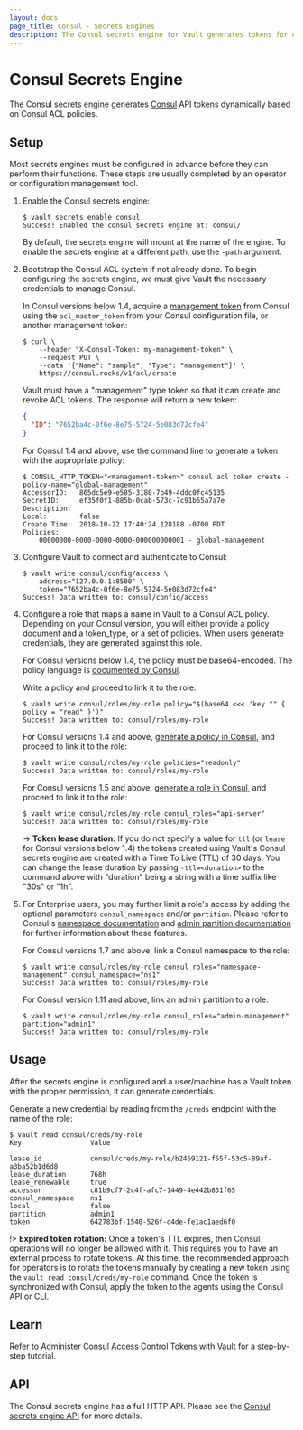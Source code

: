 ```yaml
---
layout: docs
page_title: Consul - Secrets Engines
description: The Consul secrets engine for Vault generates tokens for Consul dynamically.
---
```


# Consul Secrets Engine

The Consul secrets engine generates [Consul](https://www.consul.io) API tokens
dynamically based on Consul ACL policies.

## Setup

Most secrets engines must be configured in advance before they can perform their
functions. These steps are usually completed by an operator or configuration
management tool.

1.  Enable the Consul secrets engine:

    ```shell-session
    $ vault secrets enable consul
    Success! Enabled the consul secrets engine at: consul/
    ```

    By default, the secrets engine will mount at the name of the engine. To
    enable the secrets engine at a different path, use the `-path` argument.

2.  Bootstrap the Consul ACL system if not already done. To begin configuring the secrets engine, we must give Vault
    the necessary credentials to manage Consul.

    In Consul versions below 1.4, acquire a [management token][consul-mgmt-token] from Consul using the
    `acl_master_token` from your Consul configuration file, or another management token:

    ```shell-session
    $ curl \
        --header "X-Consul-Token: my-management-token" \
        --request PUT \
        --data '{"Name": "sample", "Type": "management"}' \
        https://consul.rocks/v1/acl/create
    ```

    Vault must have a "management" type token so that it can create and revoke ACL
    tokens. The response will return a new token:

    ```json
    {
      "ID": "7652ba4c-0f6e-8e75-5724-5e083d72cfe4"
    }
    ```

    For Consul 1.4 and above, use the command line to generate a token with the appropriate policy:

    ```shell-session
    $ CONSUL_HTTP_TOKEN="<management-token>" consul acl token create -policy-name="global-management"
    AccessorID:   865dc5e9-e585-3180-7b49-4ddc0fc45135
    SecretID:     ef35f0f1-885b-0cab-573c-7c91b65a7a7e
    Description:
    Local:        false
    Create Time:  2018-10-22 17:40:24.128188 -0700 PDT
    Policies:
        00000000-0000-0000-0000-000000000001 - global-management
    ```

3.  Configure Vault to connect and authenticate to Consul:

    ```shell-session
    $ vault write consul/config/access \
        address="127.0.0.1:8500" \
        token="7652ba4c-0f6e-8e75-5724-5e083d72cfe4"
    Success! Data written to: consul/config/access
    ```

4.  Configure a role that maps a name in Vault to a Consul ACL policy. Depending on your Consul version,
    you will either provide a policy document and a token_type, or a set of policies.
    When users generate credentials, they are generated against this role.

    For Consul versions below 1.4, the policy must be base64-encoded. The policy language is
    [documented by Consul](https://www.consul.io/docs/security/acl/acl-legacy).

    Write a policy and proceed to link it to the role:

    ```shell-session
    $ vault write consul/roles/my-role policy="$(base64 <<< 'key "" { policy = "read" }')"
    Success! Data written to: consul/roles/my-role
    ```

    For Consul versions 1.4 and above, [generate a policy in Consul](https://www.consul.io/docs/guides/acl.html),
    and proceed to link it to the role:

    ```shell-session
    $ vault write consul/roles/my-role policies="readonly"
    Success! Data written to: consul/roles/my-role
    ```

    For Consul versions 1.5 and above, [generate a role in Consul](https://www.consul.io/api/acl/roles), and
    proceed to link it to the role:

    ```shell-session
    $ vault write consul/roles/my-role consul_roles="api-server"
    Success! Data written to: consul/roles/my-role
    ```

    -> **Token lease duration:** If you do not specify a value for `ttl` (or `lease` for Consul versions below 1.4) the
    tokens created using Vault's Consul secrets engine are created with a Time To Live (TTL) of 30 days. You can change
    the lease duration by passing `-ttl=<duration>` to the command above with "duration" being a string with a time
    suffix like "30s" or "1h".

5.  For Enterprise users, you may further limit a role's access by adding the optional parameters `consul_namespace` and/or
    `partition`. Please refer to Consul's [namespace documentation](https://www.consul.io/docs/enterprise/namespaces) and
    [admin partition documentation](https://www.consul.io/docs/enterprise/admin-partitions) for further information about
    these features.

    For Consul versions 1.7 and above, link a Consul namespace to the role:

    ```shell-session
    $ vault write consul/roles/my-role consul_roles="namespace-management" consul_namespace="ns1"
    Success! Data written to: consul/roles/my-role
    ```

    For Consul version 1.11 and above, link an admin partition to a role:

    ```shell-session
    $ vault write consul/roles/my-role consul_roles="admin-management" partition="admin1"
    Success! Data written to: consul/roles/my-role
    ```

## Usage

After the secrets engine is configured and a user/machine has a Vault token with
the proper permission, it can generate credentials.

Generate a new credential by reading from the `/creds` endpoint with the name
of the role:

```shell-session
$ vault read consul/creds/my-role
Key                 Value
---                 -----
lease_id            consul/creds/my-role/b2469121-f55f-53c5-89af-a3ba52b1d6d8
lease_duration      768h
lease_renewable     true
accessor            c81b9cf7-2c4f-afc7-1449-4e442b831f65
consul_namespace    ns1
local               false
partition           admin1
token               642783bf-1540-526f-d4de-fe1ac1aed6f0
```

!> **Expired token rotation:** Once a token's TTL expires, then Consul operations will no longer be allowed with it.
This requires you to have an external process to rotate tokens. At this time, the recommended approach for operators
is to rotate the tokens manually by creating a new token using the `vault read consul/creds/my-role` command. Once
the token is synchronized with Consul, apply the token to the agents using the Consul API or CLI.

## Learn

Refer to [Administer Consul Access Control Tokens with
Vault](https://learn.hashicorp.com/tutorials/consul/vault-consul-secrets) for a
step-by-step tutorial.

## API

The Consul secrets engine has a full HTTP API. Please see the
[Consul secrets engine API](/api/secret/consul) for more
details.

[consul-mgmt-token]: https://www.consul.io/docs/agent/http/acl.html#acl_create
